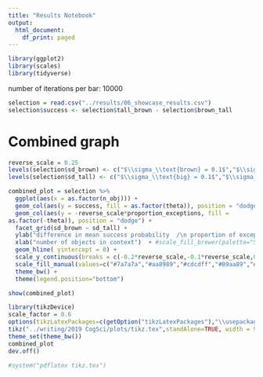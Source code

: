 ```yaml
---
title: "Results Notebook"
output:
  html_document:
    df_print: paged
---
```


<!--

*Run* by pressing *Ctrl+Shift+Enter*. 
*Insert Chunk* by pressing *Ctrl+Alt+I*.

-->


```r
library(ggplot2)
library(scales)
library(tidyverse)
```

number of iterations per bar: 10000


```r
selection = read.csv("../results/06_showcase_results.csv") 
selection$success <- selection$tall_brown - selection$brown_tall
```



# Combined graph

```r
reverse_scale = 0.25
levels(selection$sd_brown) <- c("$\\sigma_\\text{brown} = 0.1$","$\\sigma_\\text{brown}=0.2$")
levels(selection$sd_tall) <- c("$\\sigma_\\text{big} = 0.1$","$\\sigma_\\text{big}=0.2$")

combined_plot = selection %>%
  ggplot(aes(x = as.factor(n_obj))) +
  geom_col(aes(y = success, fill = as.factor(theta)), position = "dodge") +
  geom_col(aes(y = -reverse_scale*proportion_exceptions, fill =
as.factor(-theta)), position = "dodge") +
  facet_grid(sd_brown ~ sd_tall) +
  ylab("difference in mean success probability  /\n proportion of exceptions") +
  xlab("number of objects in context")  + #scale_fill_brewer(palette="Set1", name = "semantic threshold") +
  geom_hline( yintercept = 0) +
  scale_y_continuous(breaks = c(-0.2*reverse_scale,-0.1*reverse_scale,0.05,0,0.1,0.2), labels = c("20\\%","10\\%","0.05","0","0.1","0.2")) +
  scale_fill_manual(values=c("#7a7a7a","#aa8989","#cdcdff","#89aa89","#00aa00","#0000ff","#aa0000","#000000"), breaks = c("0.2", "0.4", "0.6","0.8"), name = "semantic threshold") +
  theme_bw() +
  theme(legend.position="bottom")

show(combined_plot)
```



```r
library(tikzDevice)
scale_factor = 0.6
options(tikzLatexPackages=c(getOption("tikzLatexPackages"),"\\usepackage{fixltx2e} \\usepackage{amsmath}"))
tikz("../writing/2019 CogSci/plots/tikz.tex",standAlone=TRUE, width = 9 * scale_factor, height = 7 * scale_factor)
theme_set(theme_bw())
combined_plot
dev.off()

#system("pdflatex tikz.tex")
```


